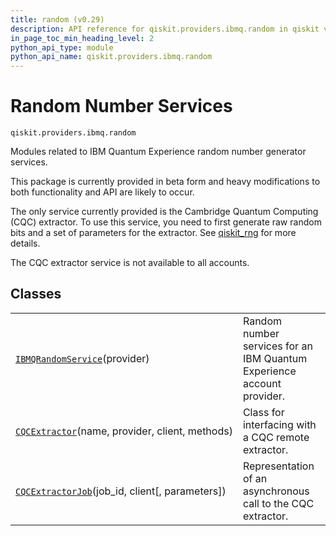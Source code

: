 ```yaml
---
title: random (v0.29)
description: API reference for qiskit.providers.ibmq.random in qiskit v0.29
in_page_toc_min_heading_level: 2
python_api_type: module
python_api_name: qiskit.providers.ibmq.random
---
```


<span id="module-qiskit.providers.ibmq.random" />

<span id="qiskit-providers-ibmq-random" />

<span id="random-number-services-qiskit-providers-ibmq-random" />

# Random Number Services

`qiskit.providers.ibmq.random`

Modules related to IBM Quantum Experience random number generator services.

<Admonition title="Caution" type="note">
  This package is currently provided in beta form and heavy modifications to both functionality and API are likely to occur.
</Admonition>

The only service currently provided is the Cambridge Quantum Computing (CQC) extractor. To use this service, you need to first generate raw random bits and a set of parameters for the extractor. See [qiskit\_rng](https://github.com/qiskit-community/qiskit_rng) for more details.

<Admonition title="Note" type="note">
  The CQC extractor service is not available to all accounts.
</Admonition>

## Classes

|                                                                                                                                                  |                                                                        |
| ------------------------------------------------------------------------------------------------------------------------------------------------ | ---------------------------------------------------------------------- |
| [`IBMQRandomService`](qiskit.providers.ibmq.random.IBMQRandomService "qiskit.providers.ibmq.random.IBMQRandomService")(provider)                 | Random number services for an IBM Quantum Experience account provider. |
| [`CQCExtractor`](qiskit.providers.ibmq.random.CQCExtractor "qiskit.providers.ibmq.random.CQCExtractor")(name, provider, client, methods)         | Class for interfacing with a CQC remote extractor.                     |
| [`CQCExtractorJob`](qiskit.providers.ibmq.random.CQCExtractorJob "qiskit.providers.ibmq.random.CQCExtractorJob")(job\_id, client\[, parameters]) | Representation of an asynchronous call to the CQC extractor.           |

